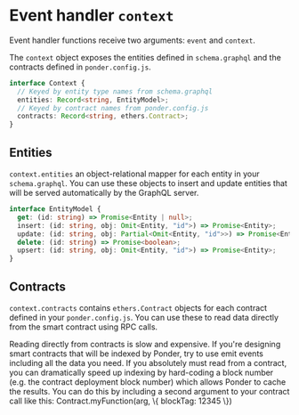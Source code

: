 
# Event handler `context`

Event handler functions receive two arguments: `event` and `context`.

The `context` object exposes the entities defined in `schema.graphql` and the contracts defined in `ponder.config.js`.

```ts filename="Context.d.ts"
interface Context {
  // Keyed by entity type names from schema.graphql
  entities: Record<string, EntityModel>;
  // Keyed by contract names from ponder.config.js
  contracts: Record<string, ethers.Contract>;
}
```

## Entities

`context.entities` an object-relational mapper for each entity in your `schema.graphql`. You can use these objects to insert and update entities that will be served automatically by the GraphQL server.

```ts filename="EntityModel.d.ts"
interface EntityModel {
  get: (id: string) => Promise<Entity | null>;
  insert: (id: string, obj: Omit<Entity, "id">) => Promise<Entity>;
  update: (id: string, obj: Partial<Omit<Entity, "id">>) => Promise<Entity>;
  delete: (id: string) => Promise<boolean>;
  upsert: (id: string, obj: Omit<Entity, "id">) => Promise<Entity>;
}
```

## Contracts

`context.contracts` contains `ethers.Contract` objects for each contract defined in your `ponder.config.js`. You can use these to read data directly from the smart contract using RPC calls.

<Callout type="warning">
  Reading directly from contracts is slow and expensive. If you're designing
  smart contracts that will be indexed by Ponder, try to use emit events
  including all the data you need. If you absolutely must read from a contract,
  you can dramatically speed up indexing by hard-coding a block number (e.g. the
  contract deployment block number) which allows Ponder to cache the results.
  You can do this by including a second argument to your contract call like
  this: Contract.myFunction(arg, \{ blockTag: 12345 \})
</Callout>
